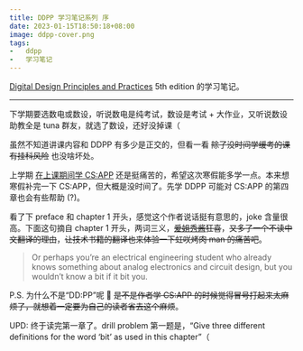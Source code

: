 ```yaml
---
title: DDPP 学习笔记系列 序
date: 2023-01-15T18:50:18+08:00
image: ddpp-cover.png
tags:
-   ddpp
-   学习笔记
---
```


[Digital Design Principles and Practices](https://wakerly.org/DDPP/) 5th edition 的学习笔记。

<Excerpt />

---

下学期要选数电或数设，听说数电是纯考试，数设是考试 + 大作业，又听说数设助教全是 tuna 群友，就选了数设，还好没掉课（

虽然不知道讲课内容和 DDPP 有多少是正交的，但看一看 ~~除了没时间学缓考的课有挂科风险~~ 也没啥坏处。

上学期 [在上课期间学 CS:APP](/post/2022/09/csapp) 还是挺痛苦的，希望这次寒假能多学一点。本来想寒假补完一下 CS:APP，但大概是没时间了。先学 DDPP 可能对 CS:APP 的第四章也会有些帮助 (?)。

看了下 preface 和 chapter 1 开头，感觉这个作者说话挺有意思的，joke 含量很高。下面这句摘自 chapter 1 开头，两词三义，~~[<span class="text-aisan">爱姐</span>](https://zh.moegirl.org.cn/宫下爱)[<span class="text-mia">秀酱</span>](https://zh.moegirl.org.cn/内田秀)狂喜~~，~~又多了一个不读中文翻译的理由~~，~~让技术书籍的翻译也来体验一下<span class="text-nijigasaki">虹咲</span>烤肉 man 的痛苦吧~~。

> Or perhaps you’re an electrical engineering student who already knows something about analog electronics and circuit design, but you wouldn’t know a bit if it bit you.

P.S. 为什么不是“DD:PP”呢 🤔 ~~是不是作者学 CS:APP 的时候觉得冒号打起来太麻烦了，就想着一定要为自己的读者省去这个麻烦~~。

UPD: 终于读完第一章了。drill problem 第一题是，“Give three different definitions for the word <span class="font-latin">‘</span>bit<span class="font-latin">’</span> as used in this chapter”（
